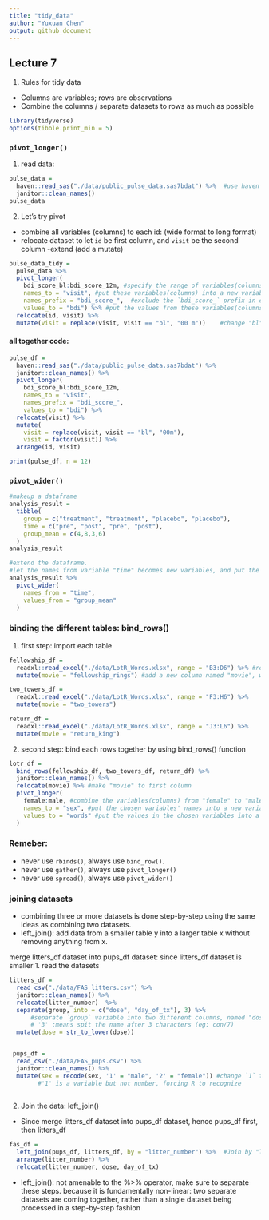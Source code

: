 ```yaml
---
title: "tidy_data"
author: "Yuxuan Chen"
output: github_document
---
```


## Lecture 7
1. Rules for tidy data
 - Columns are variables; rows are observations   
 - Combine the columns / separate datasets to rows as much as possible
 
```r
library(tidyverse)
options(tibble.print_min = 5)
```

### `pivot_longer()`
1. read data:
```r
pulse_data = 
  haven::read_sas("./data/public_pulse_data.sas7bdat") %>%  #use haven pacakge to read sas file.
  janitor::clean_names()
pulse_data
```

2. Let's try pivot   
 - combine all variables (columns) to each id: (wide format to long format)
 - relocate dataset to let `id` be first column, and `visit` be the second column
 -extend (add a mutate)
```r
pulse_data_tidy = 
  pulse_data %>%
  pivot_longer(
    bdi_score_bl:bdi_score_12m, #specify the range of variables(columns) I am interested in
    names_to = "visit", #put these variables(columns) into a new variable(column) named "visit"
    names_prefix = "bdi_score_",  #exclude the `bdi_score_` prefix in each case
    values_to = "bdi") %>% #put the values from these variables(columns) into a new variable(column) named "bdi"
  relocate(id, visit) %>% 
  mutate(visit = replace(visit, visit == "bl", "00 m"))    #change "bl" in "visit" column to "00m"; `recode()` change observations
```

#### all together code:
```r
pulse_df = 
  haven::read_sas("./data/public_pulse_data.sas7bdat") %>%
  janitor::clean_names() %>%
  pivot_longer(
    bdi_score_bl:bdi_score_12m,
    names_to = "visit", 
    names_prefix = "bdi_score_",
    values_to = "bdi") %>%
  relocate(visit) %>%
  mutate(
    visit = replace(visit, visit == "bl", "00m"),
    visit = factor(visit)) %>%
  arrange(id, visit)

print(pulse_df, n = 12)
```

### `pivot_wider()`
```r
#makeup a dataframe
analysis_result =
  tibble(
    group = c("treatment", "treatment", "placebo", "placebo"),
    time = c("pre", "post", "pre", "post"),
    group_mean = c(4,8,3,6)
  )
analysis_result

#extend the dataframe.
#let the names from variable "time" becomes new variables, and put the values from "group_mean" into the new columns
analysis_result %>%
  pivot_wider(
    names_from = "time",
    values_from = "group_mean"
  )
```

### binding the different tables: bind_rows()

1. first step: import each table
```r
fellowship_df = 
  readxl::read_excel("./data/LotR_Words.xlsx", range = "B3:D6") %>% #read the table
  mutate(movie = "fellowship_rings") #add a new column named "movie", with movie name "fellowship_rings"

two_towers_df = 
  readxl::read_excel("./data/LotR_Words.xlsx", range = "F3:H6") %>%
  mutate(movie = "two_towers")

return_df = 
  readxl::read_excel("./data/LotR_Words.xlsx", range = "J3:L6") %>%
  mutate(movie = "return_king")
```

2. second step: bind each rows together by using bind_rows() function
```r
lotr_df = 
  bind_rows(fellowship_df, two_towers_df, return_df) %>%
  janitor::clean_names() %>%
  relocate(movie) %>% #make "movie" to first column
  pivot_longer(
    female:male, #combine the variables(columns) from "female" to "male"
    names_to = "sex", #put the chosen variables' names into a new variable named "sex"
    values_to = "words" #put the values in the chosen variables into a new variable named "words"
  )
```

### Remeber: 
 - never use `rbinds()`, always use `bind_row()`.
 - never use `gather()`, always use `pivot_longer()`
 - never use `spread()`, always use `pivot_wider()`


### joining datasets
 - combining three or more datasets is done step-by-step using the same ideas as combining two datasets.   
 - left_join(): add data from a smaller table y into a larger table x without removing anything from x.
 
merge litters_df dataset into pups_df dataset: since litters_df dataset is smaller
1. read the datasets
```r
litters_df = 
  read_csv("./data/FAS_litters.csv") %>%
  janitor::clean_names() %>%
  relocate(litter_number)  %>% 
  separate(group, into = c("dose", "day_of_tx"), 3) %>% 
      #separate `group` variable into two different columns, named "dose", and "day_of_tx".
      # '3' :means spit the name after 3 characters (eg: con/7)
  mutate(dose = str_to_lower(dose))


 pups_df = 
  read_csv("./data/FAS_pups.csv") %>%
  janitor::clean_names() %>%
  mutate(sex = recode(sex, '1' = "male", '2' = "female")) #change `1` to `male`, `2` to `female`
        #'1' is a variable but not number, forcing R to recognize
   
```

2. Join the data: left_join()   
 - Since merge litters_df dataset into pups_df dataset, hence pups_df first, then litters_df
```r
fas_df = 
  left_join(pups_df, litters_df, by = "litter_number") %>%  #Join by "litter_number"
  arrange(litter_number) %>% 
  relocate(litter_number, dose, day_of_tx)
```

 - left_join(): not amenable to the %>% operator, make sure to separate these steps.
   because it is fundamentally non-linear: two separate datasets are coming together, rather than a single dataset being processed in a step-by-step fashion